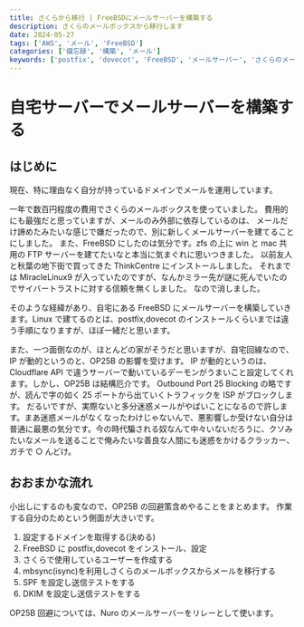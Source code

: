 ```yaml
---
title: さくらから移行 | FreeBSDにメールサーバーを構築する
description: さくらのメールボックスから移行します
date: 2024-05-27
tags: ['AWS', 'メール', 'FreeBSD']
categories: ['備忘録', '構築', 'メール']
keywords: ['postfix', 'dovecot', 'FreeBSD', 'メールサーバー', 'さくらのメールボックス', '移行']
---
```


# 自宅サーバーでメールサーバーを構築する

## はじめに

現在、特に理由なく自分が持っているドメインでメールを運用しています。

一年で数百円程度の費用でさくらのメールボックスを使っていました。
費用的にも最強だと思っていますが、メールのみ外部に依存しているのは、
メールだけ諦めたみたいな感じで嫌だったので、別に新しくメールサーバーを建てることにしました。
また、FreeBSD にしたのは気分です。zfs の上に win と mac 共用の FTP サーバーを建てたいなと本当に気まぐれに思いつきました。
以前友人と秋葉の地下街で買ってきた ThinkCentre にインストールしました。
それまでは MiracleLinux9 が入っていたのですが、なんかミラー先が謎に死んでいたのでサイバートラストに対する信頼を無くしました。
なので消しました。

そのような経緯があり、自宅にある FreeBSD にメールサーバーを構築していきます。Linux で建てるのとは、postfix,dovecot のインストールくらいまでは違う手順になりますが、ほぼ一緒だと思います。

また、一つ面倒なのが、ほとんどの家がそうだと思いますが、自宅回線なので、IP が動的というのと、OP25B の影響を受けます。
IP が動的というのは、Cloudflare API で違うサーバーで動いているデーモンがうまいこと設定してくれます。しかし、OP25B は結構厄介です。
Outbound Port 25 Blocking の略ですが、読んで字の如く 25 ポートから出ていくトラフィックを ISP がブロックします。
だるいですが、実際ないと多分迷惑メールがやばいことになるので許します。まあ迷惑メールがなくなったわけじゃないんで、悪影響しか受けない自分は普通に最悪の気分です。今の時代騙される奴なんて中々いないだろうに、クソみたいなメールを送ることで俺みたいな善良な人間にも迷惑をかけるクラッカー、ガチで ○ んどけ。

## おおまかな流れ

小出しにするのも変なので、OP25B の回避策含めやることをまとめます。
作業する自分のためという側面が大きいです。

1. 設定するドメインを取得する(決める)
2. FreeBSD に postfix,dovecot をインストール、設定
3. さくらで使用しているユーザーを作成する
4. mbsync(isync)を利用しさくらのメールボックスからメールを移行する
5. SPF を設定し送信テストをする
6. DKIM を設定し送信テストをする

OP25B 回避については、Nuro のメールサーバーをリレーとして使います。
